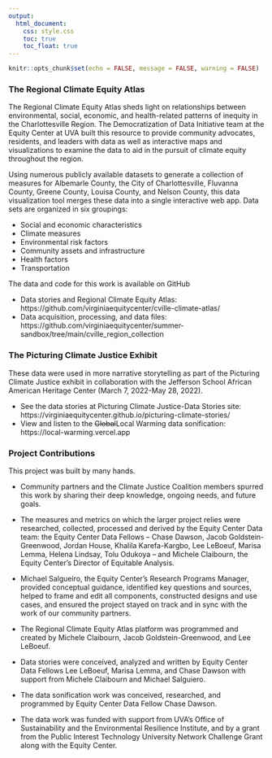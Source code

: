 ```yaml
---
output: 
  html_document:
    css: style.css
    toc: true
    toc_float: true
---
```


```r
knitr::opts_chunk$set(echo = FALSE, message = FALSE, warning = FALSE)
```

### The Regional Climate Equity Atlas
The Regional Climate Equity Atlas sheds light on relationships between environmental, social, economic, and health-related patterns of inequity in the Charlottesville Region. The Democratization of Data Initiative team at the Equity Center at UVA built this resource to provide community advocates, residents, and leaders with data as well as interactive maps and visualizations to examine the data to aid in the pursuit of climate equity throughout the region. 

Using numerous publicly available datasets to generate a collection of measures for Albemarle County, the City of Charlottesville, Fluvanna County, Greene County, Louisa County, and Nelson County, this data visualization tool merges these data into a single interactive web app. Data sets are organized in six groupings: 

* Social and economic characteristics 
* Climate measures 
* Environmental risk factors 
* Community assets and infrastructure 
* Health factors 
* Transportation 

The data and code for this work is available on GitHub

* Data stories and Regional Climate Equity Atlas:  https://github.com/virginiaequitycenter/cville-climate-atlas/
* Data acquisition, processing, and data files:  https://github.com/virginiaequitycenter/summer-sandbox/tree/main/cville_region_collection 

### The Picturing Climate Justice Exhibit
These data were used in more narrative storytelling as part of the Picturing Climate Justice exhibit in collaboration with the Jefferson School African American Heritage Center (March 7, 2022-May 28, 2022).

* See the data stories at Picturing Climate Justice-Data Stories site: https://virginiaequitycenter.github.io/picturing-climate-stories/
* View and listen to the ~~Global~~Local Warming data sonification: https://local-warming.vercel.app

### Project Contributions
This project was built by many hands.

* Community partners and the Climate Justice Coalition members spurred this work by sharing their deep knowledge, ongoing needs, and future goals.

* The measures and metrics on which the larger project relies were researched, collected, processed and derived by the Equity Center Data team: the Equity Center Data Fellows -- Chase Dawson, Jacob Goldstein-Greenwood, Jordan House, Khalila Karefa-Kargbo, Lee LeBoeuf, Marisa Lemma, Helena Lindsay, Tolu Odukoya -- and Michele Claibourn, the Equity Center's Director of Equitable Analysis.

* Michael Salgueiro, the Equity Center's Research Programs Manager, provided conceptual guidance, identified key questions and sources, helped to frame and edit all components, constructed designs and use cases, and ensured the project stayed on track and in sync with the work of our community partners.

* The Regional Climate Equity Atlas platform was programmed and created by Michele Claibourn, Jacob Goldstein-Greenwood, and Lee LeBoeuf.

* Data stories were conceived, analyzed and written by Equity Center Data Fellows Lee LeBoeuf, Marisa Lemma, and Chase Dawson with support from Michele Claibourn and Michael Salguiero.

* The data sonification work was conceived, researched, and programmed by Equity Center Data Fellow Chase Dawson.

* The data work was funded with support from UVA's Office of Sustainability and the Environmental Resilience Institute, and by a grant from the Public Interest Technology University Network Challenge Grant along with the Equity Center.

